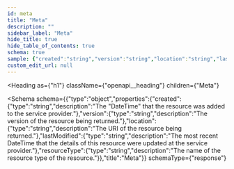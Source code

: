 ```yaml
---
id: meta
title: "Meta"
description: ""
sidebar_label: "Meta"
hide_title: true
hide_table_of_contents: true
schema: true
sample: {"created":"string","version":"string","location":"string","lastModified":"string","resourceType":"string"}
custom_edit_url: null
---
```



<Heading
  as={"h1"}
  className={"openapi__heading"}
  children={"Meta"}
>
</Heading>





<Schema
  schema={{"type":"object","properties":{"created":{"type":"string","description":"The \"DateTime\" that the resource was added to the service provider."},"version":{"type":"string","description":"The version of the resource being returned."},"location":{"type":"string","description":"The URI of the resource being returned."},"lastModified":{"type":"string","description":"The most recent DateTime that the details of this resource were updated at the service provider."},"resourceType":{"type":"string","description":"The name of the resource type of the resource."}},"title":"Meta"}}
  schemaType={"response"}
>
  
</Schema>
            